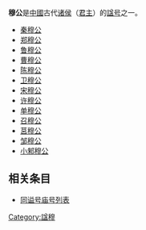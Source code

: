 '''穆公'''是[[中國|中國]]古代[[诸侯|诸侯]]（[[君主|君主]]）的[[谥号|諡号]]之一。

* [[秦穆公|秦穆公]]
* [[郑穆公|郑穆公]]
* [[鲁穆公|鲁穆公]]
* [[曹穆公|曹穆公]]
* [[陈穆公|陈穆公]]
* [[卫穆公|卫穆公]]
* [[宋穆公|宋穆公]]
* [[许穆公|许穆公]]
* [[单穆公|单穆公]]
* [[召穆公|召穆公]]
* [[莒穆公|莒穆公]]
* [[邹穆公|邹穆公]]
* [[小邾穆公|小邾穆公]]

== 相关条目 ==
* [[同谥号庙号列表|同谥号庙号列表]]

[[Category:諡穆|Category:諡穆]]
{{disambig}}
